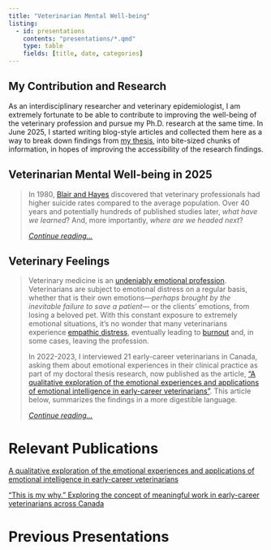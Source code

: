 ```yaml
---
title: "Veterinarian Mental Well-being"
listing: 
  - id: presentations
    contents: "presentations/*.qmd"
    type: table
    fields: [title, date, categories]
---
```


## My Contribution and Research

As an interdisciplinary researcher and veterinary epidemiologist, I am extremely fortunate to be able to contribute to improving the well-being of the veterinary profession and pursue my Ph.D. research at the same time. In June 2025, I started writing blog-style articles and collected them here as a way to break down findings from [my thesis](https://hdl.handle.net/10214/29012), into bite-sized chunks of information, in hopes of improving the accessibility of the research findings.

## Veterinarian Mental Well-being in 2025

> In 1980, [Blair and Hayes](https://doi.org/10.1002/ijc.2910250203) discovered that veterinary professionals had higher suicide rates compared to the average population. Over 40 years and potentially hundreds of published studies later, *what have we learned*? And, more importantly, *where are we headed next*?
>
> [*Continue reading...*](review_2025.qmd)

## Veterinary Feelings

> Veterinary medicine is an [undeniably emotional profession](https://doi.org/10.1177/0891241611435099). Veterinarians are subject to emotional distress on a regular basis, whether that is their own emotions—*perhaps brought by the inevitable failure to save a patient—* or the clients’ emotions, from losing a beloved pet. With this constant exposure to extremely emotional situations, it’s no wonder that many veterinarians experience [empathic distress](https://doi.org/10.1016/B0-08-043076-7/01739-3), eventually leading to [burnout](https://doi.org/10.1080/00480169.2019.1669504) and, in some cases, leaving the profession.
>
> In 2022-2023, I interviewed 21 early-career veterinarians in Canada, asking them about emotional experiences in their clinical practice as part of my doctoral thesis research, now published as the article, ["A qualitative exploration of the emotional experiences and applications of emotional intelligence in early-career veterinarians"](https://doi.org/10.1002/vetr.5599). This article below, summarizes the findings in a more digestible language.
>
> [*Continue reading...*](vet_feelings.qmd)

# Relevant Publications

[A qualitative exploration of the emotional experiences and applications of emotional intelligence in early-career veterinarians](https://bvajournals.onlinelibrary.wiley.com/doi/10.1002/vetr.5599)

[“This is my why.” Exploring the concept of meaningful work in early-career veterinarians across Canada](https://doi.org/10.3389/fvets.2025.1595949)

# Previous Presentations

::: {#presentations}
:::
